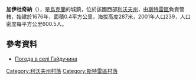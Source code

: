 {{coord|49|15|33|N|23|58|32|E|scale:100000|display=title}}

'''加伊杜奇納'''（{{lang-uk|Гайдучина}}），是[[烏克蘭|烏克蘭]]的城鎮，位於該國西部[[利沃夫州|利沃夫州]]，由[[斯特雷區|斯特雷區]]負責管轄，始建於1676年，面積0.4平方公里，海拔高度287米，2001年人口239，人口密度每平方公里600.5人。

==參考資料==
* [http://weather.in.ua/ua/l'vovskaja/4791 Погода в селі Гайдучина]{{Wayback|url=http://weather.in.ua/ua/l'vovskaja/4791 |date=20111221161335 }}

[[Category:利沃夫州村落|Category:利沃夫州村落]]
[[Category:斯特雷區村落|Category:斯特雷區村落]]


{{Lviv-geo-stub}}